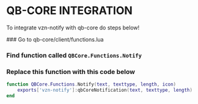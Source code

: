 
# QB-CORE INTEGRATION

To integrate vzn-notify with qb-core do steps below!

<Steps>
### Go to qb-core/client/functions.lua

### Find function called `QBCore.Functions.Notify`

### Replace this function with this code below

```lua
function QBCore.Functions.Notify(text, texttype, length, icon)
    exports['vzn-notify']:qbCoreNotification(text, texttype, length)
end
```

</Steps>
